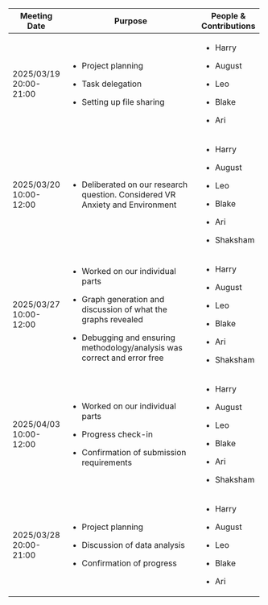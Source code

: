+------------------------+---------------------------------------------------------------------------------+------------------------+
| Meeting Date           | Purpose                                                                         | People & Contributions |
+========================+=================================================================================+========================+
| 2025/03/19 20:00-21:00 | -   Project planning                                                            | -   Harry              |
|                        |                                                                                 |                        |
|                        | -   Task delegation                                                             | -   August             |
|                        |                                                                                 |                        |
|                        | -   Setting up file sharing                                                     | -   Leo                |
|                        |                                                                                 |                        |
|                        |                                                                                 | -   Blake              |
|                        |                                                                                 |                        |
|                        |                                                                                 | -   Ari                |
+------------------------+---------------------------------------------------------------------------------+------------------------+
| 2025/03/20 10:00-12:00 | -   Deliberated on our research question. Considered VR Anxiety and Environment | -   Harry              |
|                        |                                                                                 |                        |
|                        |                                                                                 | -   August             |
|                        |                                                                                 |                        |
|                        |                                                                                 | -   Leo                |
|                        |                                                                                 |                        |
|                        |                                                                                 | -   Blake              |
|                        |                                                                                 |                        |
|                        |                                                                                 | -   Ari                |
|                        |                                                                                 |                        |
|                        |                                                                                 | -   Shaksham           |
+------------------------+---------------------------------------------------------------------------------+------------------------+
| 2025/03/27 10:00-12:00 | -   Worked on our individual parts                                              | -   Harry              |
|                        |                                                                                 |                        |
|                        | -   Graph generation and discussion of what the graphs revealed                 | -   August             |
|                        |                                                                                 |                        |
|                        | -   Debugging and ensuring methodology/analysis was correct and error free      | -   Leo                |
|                        |                                                                                 |                        |
|                        |                                                                                 | -   Blake              |
|                        |                                                                                 |                        |
|                        |                                                                                 | -   Ari                |
|                        |                                                                                 |                        |
|                        |                                                                                 | -   Shaksham           |
+------------------------+---------------------------------------------------------------------------------+------------------------+
| 2025/04/03 10:00-12:00 | -   Worked on our individual parts                                              | -   Harry              |
|                        |                                                                                 |                        |
|                        | -   Progress check-in                                                           | -   August             |
|                        |                                                                                 |                        |
|                        | -   Confirmation of submission requirements                                     | -   Leo                |
|                        |                                                                                 |                        |
|                        |                                                                                 | -   Blake              |
|                        |                                                                                 |                        |
|                        |                                                                                 | -   Ari                |
|                        |                                                                                 |                        |
|                        |                                                                                 | -   Shaksham           |
+------------------------+---------------------------------------------------------------------------------+------------------------+
| 2025/03/28 20:00-21:00 | -   Project planning                                                            | -   Harry              |
|                        |                                                                                 |                        |
|                        | -   Discussion of data analysis                                                 | -   August             |
|                        |                                                                                 |                        |
|                        | -   Confirmation of progress                                                    | -   Leo                |
|                        |                                                                                 |                        |
|                        |                                                                                 | -   Blake              |
|                        |                                                                                 |                        |
|                        |                                                                                 | -   Ari                |
+------------------------+---------------------------------------------------------------------------------+------------------------+
